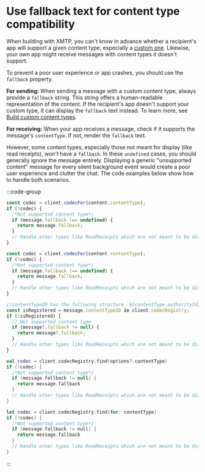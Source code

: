 # Use fallback text for content type compatibility

When building with XMTP, you can't know in advance whether a recipient's app will support a given content type, especially a [custom one](/chat-apps/content-types/custom). Likewise, your own app might receive messages with content types it doesn't support.

To prevent a poor user experience or app crashes, you should use the `fallback` property.

**For sending:** When sending a message with a custom content type, always provide a `fallback` string. This string offers a human-readable representation of the content. If the recipient's app doesn't support your custom type, it can display the `fallback` text instead. To learn more, see [Build custom content types](/chat-apps/content-types/custom).

**For receiving:** When your app receives a message, check if it supports the message's `contentType`. If not, render the `fallback` text.

However, some content types, especially those not meant for display (like read receipts), won't have a `fallback`. In these `undefined` cases, you should generally ignore the message entirely. Displaying a generic "unsupported content" message for every silent background event would create a poor user experience and clutter the chat. The code examples below show how to handle both scenarios.

:::code-group

```js [Browser]
const codec = client.codecFor(content.contentType);
if (!codec) {
  /*Not supported content type*/
  if (message.fallback !== undefined) {
    return message.fallback;
  }
  // Handle other types like ReadReceipts which are not meant to be displayed
}
```

```js [Node]
const codec = client.codecFor(content.contentType);
if (!codec) {
  /*Not supported content type*/
  if (message.fallback !== undefined) {
    return message.fallback;
  }
  // Handle other types like ReadReceipts which are not meant to be displayed
}
```

```jsx [React Native]
//contentTypeID has the following structure `${contentType.authorityId}/${contentType.typeId}:${contentType.versionMajor}.${contentType.versionMinor}`;
const isRegistered = message.contentTypeID in client.codecRegistry;
if (!isRegistered) {
  // Not supported content type
  if (message?.fallback != null) {
    return message?.fallback;
  }
  // Handle other types like ReadReceipts which are not meant to be displayed
}
```

```kotlin [Kotlin]
val codec = client.codecRegistry.find(options?.contentType)
if (!codec) {
  /*Not supported content type*/
  if (message.fallback != null) {
    return message.fallback
  }
  // Handle other types like ReadReceipts which are not meant to be displayed
}
```

```swift [Swift]
let codec = client.codecRegistry.find(for: contentType)
if (!codec) {
  /*Not supported content type*/
  if (message.fallback != null) {
    return message.fallback
  }
  // Handle other types like ReadReceipts which are not meant to be displayed
}
```

:::

